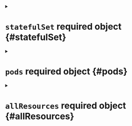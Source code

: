 


<details className="config-field" data-expandable="true">
<summary>

# `statefulSet` <span className="config-field-required" data-required="true">required</span> <span className="config-field-type">object</span> <span className="config-field-default"></span> <span className="config-field-enum"></span> {#statefulSet}



</summary>




<details className="config-field" data-expandable="false" open>
<summary>

## `labels` <span className="config-field-required" data-required="true">required</span> <span className="config-field-type">object</span> <span className="config-field-default"></span> <span className="config-field-enum"></span> {#statefulSet-labels}



</summary>



</details>



<details className="config-field" data-expandable="false" open>
<summary>

## `annotations` <span className="config-field-required" data-required="true">required</span> <span className="config-field-type">object</span> <span className="config-field-default"></span> <span className="config-field-enum"></span> {#statefulSet-annotations}



</summary>



</details>


</details>



<details className="config-field" data-expandable="true">
<summary>

# `pods` <span className="config-field-required" data-required="true">required</span> <span className="config-field-type">object</span> <span className="config-field-default"></span> <span className="config-field-enum"></span> {#pods}



</summary>




<details className="config-field" data-expandable="false" open>
<summary>

## `labels` <span className="config-field-required" data-required="true">required</span> <span className="config-field-type">object</span> <span className="config-field-default"></span> <span className="config-field-enum"></span> {#pods-labels}



</summary>



</details>



<details className="config-field" data-expandable="false" open>
<summary>

## `annotations` <span className="config-field-required" data-required="true">required</span> <span className="config-field-type">object</span> <span className="config-field-default"></span> <span className="config-field-enum"></span> {#pods-annotations}



</summary>



</details>


</details>



<details className="config-field" data-expandable="true">
<summary>

# `allResources` <span className="config-field-required" data-required="true">required</span> <span className="config-field-type">object</span> <span className="config-field-default"></span> <span className="config-field-enum"></span> {#allResources}



</summary>




<details className="config-field" data-expandable="false" open>
<summary>

## `labels` <span className="config-field-required" data-required="true">required</span> <span className="config-field-type">object</span> <span className="config-field-default"></span> <span className="config-field-enum"></span> {#allResources-labels}



</summary>



</details>



<details className="config-field" data-expandable="false" open>
<summary>

## `annotations` <span className="config-field-required" data-required="true">required</span> <span className="config-field-type">object</span> <span className="config-field-default"></span> <span className="config-field-enum"></span> {#allResources-annotations}



</summary>



</details>


</details>
